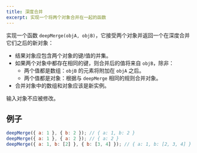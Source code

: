 ```yaml
---
title: 深度合并
excerpt: 实现一个将两个对象合并在一起的函数
---
```


实现一个函数 `deepMerge(objA, objB)`，它接受两个对象并返回一个在深度合并它们之后的新对象：

* 结果对象应包含两个对象的键/值的并集。
* 如果两个对象中都存在相同的键，则合并后的值将来自 `objB`，除非：
  * 两个值都是数组：`objB` 的元素将附加在 `objA` 之后。
  * 两个值都是对象：根据与 `deepMerge` 相同的规则合并对象。
* 合并对象中的数组和对象应该是新实例。

输入对象不应被修改。

## 例子

```js
deepMerge({ a: 1 }, { b: 2 }); // { a: 1, b: 2 }
deepMerge({ a: 1 }, { a: 2 }); // { a: 2 }
deepMerge({ a: 1, b: [2] }, { b: [3, 4] }); // { a: 1, b: [2, 3, 4] }
```
